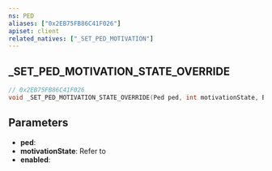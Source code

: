 ```yaml
---
ns: PED
aliases: ["0x2EB75FB86C41F026"]
apiset: client
related_natives: ["_SET_PED_MOTIVATION"]
---
```

## _SET_PED_MOTIVATION_STATE_OVERRIDE

```c
// 0x2EB75FB86C41F026
void _SET_PED_MOTIVATION_STATE_OVERRIDE(Ped ped, int motivationState, BOOL enabled);
```

## Parameters
* **ped**:
* **motivationState**: Refer to <EmbeddedEnum name="eMetaPedMotivations" />
* **enabled**: